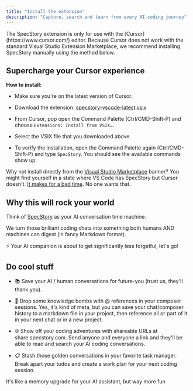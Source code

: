 ```yaml
---
title: "Install the extension"
description: "Capture, search and learn from every AI coding journey"
---
```


<Info>
  The SpecStory extension is only for use with the [Cursor](https://www.cursor.com/) editor. Because Cursor does not work with the standard Visual Studio Extension Marketplace, we recommend installing SpecStory manually using the method below.
</Info>

## Supercharge your Cursor experience

**How to install:**

* Make sure you're on the latest version of Cursor.

* Download the extension: [specstory-vscode-latest.vsix](https://static.specstory.com/vscode-extension/releases/specstory-vscode-latest.vsix)

* From Cursor, pop open the Command Palette (Ctrl/CMD-Shift-P) and choose `Extensions: Install from VSIX…`.

* Select the VSIX file that you downloaded above.

* To verify the installation, open the Command Palette again (Ctrl/CMD-Shift-P) and type `SpecStory`. You should see the available commands show up.

Why not install directly from the [Visual Studio Marketplace](https://marketplace.visualstudio.com/items?itemName=SpecStory.specstory-vscode) banner? You might find yourself in a state where VS Code has SpecStory but Cursor doesn't. [It makes for a bad time](https://github.com/specstoryai/getspecstory/issues/8). No one wants that.

## Why this will rock your world

Think of [SpecStory](https://specstory.com) as your AI conversation time machine.

We turn those brilliant coding chats into something both humans AND machines can digest (in fancy Markdown format).

⚡ Your AI companion is about to get significantly less forgetful, let's go!

## Do cool stuff

* 📚 Save your AI / human conversations for future-you (trust us, they'll thank you).

* 🧠 Drop some knowledge bombs with @ references in your composer sessions. Yes, it's kind of meta, but you can save your chat/composer history to a markdown file in your project, then reference all or part of it in your next chat or in a new project.

* 🌐 Show off your coding adventures with shareable URLs at share.specstory.com. Send anyone and everyone a link and they'll be able to read and search your AI coding conversations.

* 📋 Stash those golden conversations in your favorite task manager. Break apart your todos and create a work plan for your next coding session.

It's like a memory upgrade for your AI assistant, but way more fun